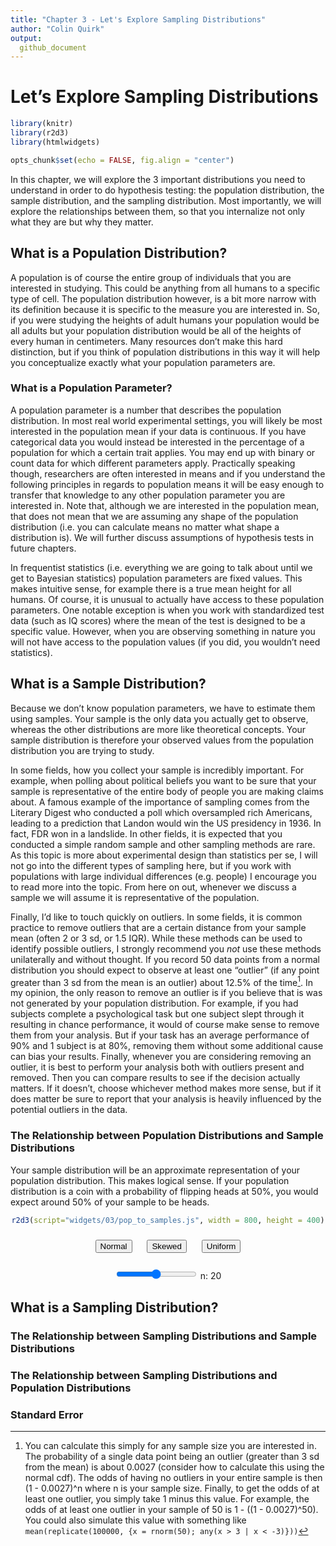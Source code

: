 ```yaml
---
title: "Chapter 3 - Let's Explore Sampling Distributions"
author: "Colin Quirk"
output:
  github_document
---
```


# Let's Explore Sampling Distributions

```r
library(knitr)
library(r2d3)
library(htmlwidgets)

opts_chunk$set(echo = FALSE, fig.align = "center")
```

In this chapter, we will explore the 3 important distributions you need to understand in order to do hypothesis testing: the population distribution, the sample distribution, and the sampling distribution. Most importantly, we will explore the relationships between them, so that you internalize not only what they are but why they matter.

## What is a Population Distribution?

A population is of course the entire group of individuals that you are interested in studying. This could be anything from all humans to a specific type of cell. The population distribution however, is a bit more narrow with its definition because it is specific to the measure you are interested in. So, if you were studying the heights of adult humans your population would be all adults but your population distribution would be all of the heights of every human in centimeters. Many resources don't make this hard distinction, but if you think of population distributions in this way it will help you conceptualize exactly what your population parameters are.

### What is a Population Parameter?

A population parameter is a number that describes the population distribution. In most real world experimental settings, you will likely be most interested in the population mean if your data is continuous. If you have categorical data you would instead be interested in the percentage of a population for which a certain trait applies. You may end up with binary or count data for which different parameters apply.
Practically speaking though, researchers are often interested in means and if you understand the following principles in regards to population means it will be easy enough to transfer that knowledge to any other population parameter you are interested in. Note that, although we are interested in the population mean, that does not mean that we are assuming any shape of the population distribution (i.e. you can calculate means no matter what shape a distribution is). We will further discuss assumptions of hypothesis tests in future chapters.

In frequentist statistics (i.e. everything we are going to talk about until we get to Bayesian statistics) population parameters are fixed values. This makes intuitive sense, for example there is a true mean height for all humans. Of course, it is unusual to actually have access to these population parameters. One notable exception is when you work with standardized test data (such as IQ scores) where the mean of the test is designed to be a specific value. However, when you are observing something in nature you will not have access to the population values (if you did, you wouldn't need statistics).

## What is a Sample Distribution?

Because we don't know population parameters, we have to estimate them using samples. Your sample is the only data you actually get to observe, whereas the other distributions are more like theoretical concepts. Your sample distribution is therefore your observed values from the population distribution you are trying to study.

In some fields, how you collect your sample is incredibly important. For example, when polling about political beliefs you want to be sure that your sample is representative of the entire body of people you are making claims about. A famous example of the importance of sampling comes from the Literary Digest who conducted a poll which oversampled rich Americans, leading to a prediction that Landon would win the US presidency in 1936. In fact, FDR won in a landslide. In other fields, it is expected that you conducted a simple random sample and other sampling methods are rare. As this topic is more about experimental design than statistics per se, I will not go into the different types of sampling here, but if you work with populations with large individual differences (e.g. people) I encourage you to read more into the topic. From here on out, whenever we discuss a sample we will assume it is representative of the population.

Finally, I'd like to touch quickly on outliers. In some fields, it is common practice to remove outliers that are a certain distance from your sample mean (often 2 or 3 sd, or 1.5 IQR). While these methods can be used to identify possible outliers, I strongly recommend you *not* use these methods unilaterally and without thought. If you record 50 data points from a normal distribution you should expect to observe at least one "outlier" (if any point greater than 3 sd from the mean is an outlier) about 12.5% of the time^[You can calculate this simply for any sample size you are interested in. The probability of a single data point being an outlier (greater than 3 sd from the mean) is about 0.0027 (consider how to calculate this using the normal cdf). The odds of having no outliers in your entire sample is then (1 - 0.0027)^n where n is your sample size. Finally, to get the odds of at least one outlier, you simply take 1 minus this value. For example, the odds of at least one outlier in your sample of 50 is 1 - ((1 - 0.0027)^50). You could also simulate this value with something like `mean(replicate(100000, {x = rnorm(50); any(x > 3 | x < -3)}))`]. In my opinion, the only reason to remove an outlier is if you believe that is was not generated by your population distribution. For example, if you had subjects complete a psychological task but one subject slept through it resulting in chance performance, it would of course make sense to remove them from your analysis. But if your task has an average performance of 90% and 1 subject is at 80%, removing them without some additional cause can bias your results. Finally, whenever you are considering removing an outlier, it is best to perform your analysis both with outliers present and removed. Then you can compare results to see if the decision actually matters. If it doesn't, choose whichever method makes more sense, but if it does matter be sure to report that your analysis is heavily influenced by the potential outliers in the data.

### The Relationship between Population Distributions and Sample Distributions

Your sample distribution will be an approximate representation of your population distribution. This makes logical sense. If your population distribution is a coin with a probability of flipping heads at 50%, you would expect around 50% of your sample to be heads.

<center>
```r
r2d3(script="widgets/03/pop_to_samples.js", width = 800, height = 400)
```

<div>
  <form>
    <button id='normalDistButton' style='margin: 10px'>Normal</button>
    <button id='skewDistButton' style='margin: 10px'>Skewed</button>
    <button id='unifDistButton' style='margin: 10px'>Uniform</button>
  </form>
  <form>
    <input id="nSlider" class="slider" type="range">
    <label id="nSliderLabel" for="nSlider">n: 20</label>
  </form>
</div>
</center>

## What is a Sampling Distribution?


### The Relationship between Sampling Distributions and Sample Distributions


### The Relationship between Sampling Distributions and Population Distributions


### Standard Error
